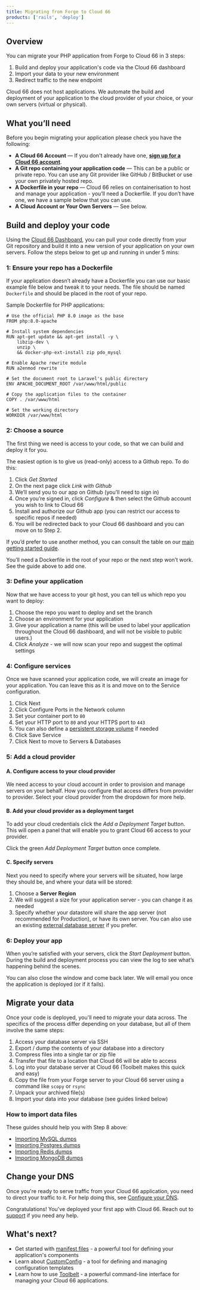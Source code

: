 ```yaml
---
title: Migrating from Forge to Cloud 66
products: ['rails', 'deploy']
---
```




## Overview

You can migrate your PHP application from Forge to Cloud 66 in 3 steps:

1. Build and deploy your application's code via the Cloud 66 dashboard
2. Import your data to your new environment
3. Redirect traffic to the new endpoint

<Callout type="info" title="Cloud 66 does not host apps">
Cloud 66 does not host applications. We automate the build and deployment of your application to the cloud provider of your choice, or your own servers (virtual or physical).
</Callout>


## What you’ll need

Before you begin migrating your application please check you have the following:

- **A Cloud 66 Account** — If you don't already have one, **[sign up for a Cloud 66 account](https://app.cloud66.com/users/sign_up)**.
- **A Git repo containing your application code** — This can be a public or private repo. You can use any Git provider like GitHub / BitBucket or use your own privately hosted repo.
- **A Dockerfile in your repo** — Cloud 66 relies on containerisation to host and manage your application - you’ll need a Dockerfile. If you don’t have one, we have a sample below that you can use.
- **A Cloud Account or Your Own Servers** — See below.

## Build and deploy your code

Using the [Cloud 66 Dashboard](https://app.cloud66.com/dashboard), you can pull your code directly from your Git repository and build it into a new version of your application on your own servers. Follow the steps below to get up and running in under 5 mins: 

### 1: Ensure your repo has a Dockerfile

If your application doesn’t already have a Dockerfile you can use our basic example file below and tweak it to your needs. The file should be named `Dockerfile`  and should be placed in the root of your repo. 

Sample Dockerfile for PHP applications:

```docker
# Use the official PHP 8.0 image as the base
FROM php:8.0-apache

# Install system dependencies
RUN apt-get update && apt-get install -y \
    libzip-dev \
    unzip \
    && docker-php-ext-install zip pdo_mysql

# Enable Apache rewrite module
RUN a2enmod rewrite

# Set the document root to Laravel's public directory
ENV APACHE_DOCUMENT_ROOT /var/www/html/public

# Copy the application files to the container
COPY . /var/www/html

# Set the working directory
WORKDIR /var/www/html

```

### 2: Choose a source

The first thing we need is access to your code, so that we can build and deploy it for you. 

The easiest option is to give us (read-only) access to a Github repo. To do this:

1. Click *Get Started*
2. On the next page click *Link with Github*
3. We’ll send you to our app on Github (you’ll need to sign in)
4. Once you’re signed in, click *Configure* & then select the Github account you wish to link to Cloud 66
5. Install and authorize our Github app (you can restrict our access to specific repos if needed)
6. You will be redirected back to your Cloud 66 dashboard and you can move on to Step 2.

If you’d prefer to use another method, you can consult the table on our [main getting started guide](/:product/:version?/getting-started/deploy-your-first-app#step-1-choose-a-source). 

<Callout type="info" title="Do you have a Dockerfile?">
You’ll need a Dockerfile in the root of your repo or the next step won’t work. See the guide above to add one.
</Callout>

### 3: Define your application

Now that we have access to your git host, you can tell us which repo you want to deploy:

1. Choose the repo you want to deploy and set the branch
2. Choose an environment for your application
3. Give your application a name (this will be used to label your application throughout the Cloud 66 dashboard, and will not be visible to public users.)
4. Click *Analyze* - we will now scan your repo and suggest the optimal settings

### 4: Configure services

Once we have scanned your application code, we will create an image for your application. You can leave this as it is and move on to the Service configuration. 

1. Click Next
2. Click Configure Ports in the Network column 
3. Set your container port to `80`
4. Set your HTTP port to `80` and your HTTPS port to `443`
5. You can also define a [persistent storage volume](/:product/:version?/build-and-config/service-storage) if needed
6. Click Save Service
7. Click Next to move to Servers & Databases

### 5: Add a cloud provider

#### A. Configure access to your cloud provider

We need access to your cloud account in order to provision and manage servers on your behalf. How you configure that access differs from provider to provider. Select your cloud provider from the dropdown for more help.

<CloudProviderOrOwnServerTabsPartial />

#### B. Add your cloud provider as a deployment target

To add your cloud credentials click the *Add a Deployment Target* button. This will open a panel that will enable you to grant Cloud 66 access to your provider.

Click the green *Add Deployment Target* button once complete.

#### C. Specify servers

Next you need to specify where your servers will be situated, how large they should be, and where your data will be stored:

1. Choose a **Server Region**
2. We will suggest a size for your application server - you can change it as needed
3. Specify whether your datastore will share the app server (not recommended for Production), or have its own server. You can also use an existing [external database server](/:product/:version?/databases/database-management#no-database-external) if you prefer.

### 6: Deploy your app

When you’re satisfied with your servers, click the *Start Deployment* button. During the build and deployment process you can view the log to see what’s happening behind the scenes.

You can also close the window and come back later. We will email you once the application is deployed (or if it fails).

## Migrate your data

Once your code is deployed, you'll need to migrate your data across. The specifics of the process differ depending on your database, but all of them involve the same steps:

1. Access your database server via SSH
2. Export / dump the contents of your database into a directory
3. Compress files into a single tar or zip file
4. Transfer that file to a location that Cloud 66 will be able to access
5. Log into your database server at Cloud 66 (Toolbelt makes this quick and easy)
6. Copy the file from your Forge server to your Cloud 66 server using a command like `scopy` or `rsync` 
7. Unpack your archived file(s)
8. Import your data into your database (see guides linked below)

### How to import data files

These guides should help you with Step 8 above:

- [Importing MySQL dumps](https://www.digitalocean.com/community/tutorials/how-to-import-and-export-databases-in-mysql-or-mariadb#step-2-mdash-importing-a-mysql-or-mariadb-database)
- [Importing Postgres dumps](https://gist.github.com/pierrejoubert73/85b3ce8b52e7f6dbce69e2636f68383f)
- [Importing Redis dumps](https://developer.redis.com/guides/import/)
- [Importing MongoDB dumps](https://www.mongodb.com/docs/database-tools/mongorestore/#syntax)

## Change your DNS

Once you're ready to serve traffic from your Cloud 66 application, you need to direct your traffic to it. For help doing this, see [Configure your DNS](https://help.cloud66.com/docs/networking/configure-dns).

Congratulations! You've deployed your first app with Cloud 66. Reach out to [support](https://app.cloud66.com/support_tickets/new) if you need any help.

## What's next?

* Get started with [manifest files](/:product/:version?/manifest/what-is-a-manifest-file/) - a powerful tool for defining your application's components
* Learn about [CustomConfig](/:product/:version?/custom-config/custom-config) - a tool for defining and managing configuration templates
* Learn how to use [Toolbelt](/:product/:version?/toolbelt/using-cloud66-toolbelt) - a powerful command-line interface for managing your Cloud 66 applications. 
